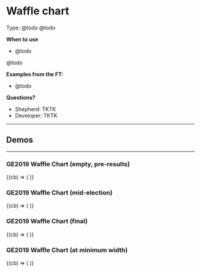 
<Meta title="Templates/Elections/Waffle" component={WaffleChart} />

# Waffle chart

Type: @todo
@todo

**When to use**

- @todo

@todo

**Examples from the FT:**

- @todo

**Questions?**

- Shepherd: TKTK
- Developer: TKTK

---

## Demos

---

### GE2019 Waffle Chart (empty, pre-results)

<Preview>
  <Story name="GE2019 Waffle Chart (empty)">
    <EventWrapper>
      {(cb) => (
        <WaffleChart
          data={emptyData}
          eventCallback={cb}
          filterKeys={['Conservative', 'Labour', 'Liberal Democrats', 'Scottish National Party']}
        />
      )}
    </EventWrapper>
  </Story>
</Preview>

### GE2019 Waffle Chart (mid-election)

<Preview>
  <Story name="GE2019 Waffle Chart (partial)">
    <EventWrapper>
      {(cb) => (
        <WaffleChart
          data={partialData}
          eventCallback={cb}
          filterKeys={['Conservative', 'Labour', 'Liberal Democrats', 'Scottish National Party']}
        />
      )}
    </EventWrapper>
  </Story>
</Preview>

### GE2019 Waffle Chart (final)

<Preview>
  <Story name="GE2019 Waffle Chart (complete)">
    <EventWrapper>
      {(cb) => (
        <WaffleChart
          data={fullData}
          eventCallback={cb}
          filterKeys={['Conservative', 'Labour', 'Liberal Democrats', 'Scottish National Party']}
        />
      )}
    </EventWrapper>
  </Story>
</Preview>

### GE2019 Waffle Chart (at minimum width)

<Preview>
  <Story name="GE2019 Waffle Chart (complete, smallest width needed)">
    <EventWrapper>
      {(cb) => (
        <WaffleChart
          title="How big was the swing between parties?"
          subtitle="Each square represents a constituency, arranged by the winning party’s margin of victory in 2017,|and coloured by the winner in 2019."
          stabRule={false}
          source={false}
          background={false}
          copyright={false}
          width="779"
          height="600"
          data={fullData}
          eventCallback={cb}
          filterKeys={['Conservative', 'Labour', 'Liberal Democrats', 'Scottish National Party']}
        />
      )}
    </EventWrapper>
  </Story>
</Preview>
